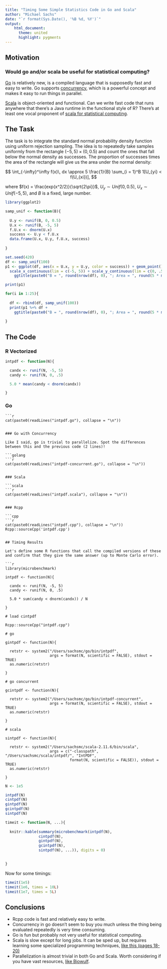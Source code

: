 ```yaml
---
title: "Timing Some Simple Statistics Code in Go and Scala"
author: "Michael Sachs"
date: "`r format(Sys.Date(), '%B %d, %Y')`"
output: 
    html_document:
      theme: united
      highlight: pygments
---
```


## Motivation

### Would go and/or scala be useful for statistical computing?

[Go](http://golang.org) is relatively new, is a compiled language that is supposedly fast and easy to write. Go supports [concurrency](https://golang.org/doc/effective_go.html#concurrency), which is a powerful concept and makes it easy to run things in parallel. 

[Scala](http://scala-lang.org/) is object-oriented and functional. Can we write fast code that runs anywhere that there's a Java runtime in the functional style of R? There's at least one vocal proponent of [scala for statistical computing](https://darrenjw.wordpress.com/tag/scala/).

## The Task

The task is to integrate the standard normal probability density function using uniform rejection sampling. The idea is to repeatedly take samples uniformly from the rectangle $(-5, 5) \times (0, 0.5)$ and count the ones that fall below the normal density as successes. The proportion of successes times the area of the rectangle will give us the area under the normal density: 

$$
\int_{-\infty}^\infty f(x)\, dx \approx 5 \frac{1}{B} \sum_{i = 1}^B 1[U_{yi} < f(U_{xi})],
$$

where $f(x) = \frac{exp(x^2/2)}{\sqrt{2\pi}}$, $U_y \sim Unif(0, 0.5)$, $U_x \sim Unif(-5, 5)$, and $B$ is a fixed, large number. 

```r
library(ggplot2)

samp_unif <- function(B){
  
  U.y <- runif(B, 0, 0.5)
  U.x <- runif(B, -5, 5)
  f.U.x <- dnorm(U.x)
  success <- U.y < f.U.x
  data.frame(U.x, U.y, f.U.x, success)
  
}

```


```r
set.seed(420)
df <- samp_unif(100)
p1 <- ggplot(df, aes(x = U.x, y = U.y, color = success)) + geom_point() +
  scale_x_continuous(lim = c(-5, 5)) + scale_y_continuous(lim = c(0, .5)) + stat_function(fun = dnorm, color = "black", size = 1) + 
    ggtitle(paste0("B = ", round(nrow(df), 0), "; Area = ", round(5 * mean(df$success), 2)))

print(p1)

for(i in 1:25){
  
  df <- rbind(df, samp_unif(100))
  print(p1 %+% df + 
    ggtitle(paste0("B = ", round(nrow(df), 0), "; Area = ", round(5 * mean(df$success), 2))))
  
}
```


## The Code

### R Vectorized

```r
intpdf <- function(N){

  candx <- runif(N, -5, 5)
  candy <- runif(N, 0, .5)

  5.0 * mean(candy < dnorm(candx)) 

}
```

### Go

```golang
```r
cat(paste0(readLines("intpdf.go"), collapse = "\n"))
```
```

### Go with Concurrency

Like I said, go is trivial to parallelize. Spot the differences between this and the previous code (2 lines)!

```golang
```r
cat(paste0(readLines("intpdf-concurrent.go"), collapse = "\n"))
```
```

### Scala

```scala
```r
cat(paste0(readLines("intpdf.scala"), collapse = "\n"))
```
```

### Rcpp

```cpp
```r
cat(paste0(readLines("intpdf.cpp"), collapse = "\n"))
Rcpp::sourceCpp('intpdf.cpp')
```
```

## Timing Results

Let's define some R functions that call the compiled versions of these and confirm that they give the same answer (up to Monte Carlo error).

```r
library(microbenchmark)

intpdf <- function(N){

  candx <- runif(N, -5, 5)
  candy <- runif(N, 0, .5)

  5.0 * sum(candy < dnorm(candx)) / N

}

# load cintpdf

Rcpp::sourceCpp("intpdf.cpp")

# go

gintpdf <- function(N){

  retstr <- system2("/Users/sachsmc/go/bin/intpdf",
                    args = format(N, scientific = FALSE), stdout = TRUE)
  as.numeric(retstr)

}

# go concurrent

gcintpdf <- function(N){

  retstr <- system2("/Users/sachsmc/go/bin/intpdf-concurrent",
                    args = format(N, scientific = FALSE), stdout = TRUE)
  as.numeric(retstr)

}

# scala

sintpdf <- function(N){

  retstr <- system2("/Users/sachsmc/scala-2.11.6/bin/scala",
                    args = c("-classpath", "/Users/sachsmc/scala/intpdf/", "IntPDF",
                             format(N, scientific = FALSE)), stdout = TRUE)
  as.numeric(retstr)

}
```

```r
N <- 1e5

intpdf(N)
cintpdf(N)
gintpdf(N)
gcintpdf(N)
sintpdf(N)

timeit <- function(N, ...){
  
  knitr::kable(summary(microbenchmark(intpdf(N),
               cintpdf(N),
               gintpdf(N),
               gcintpdf(N),
               sintpdf(N), ...)), digits = 0)

  
}
```

Now for some timings:

```r
timeit(1e5)
timeit(1e6, times = 10L)
timeit(1e7, times = 5L)
```

## Conclusions

- Rcpp code is fast and relatively easy to write. 
- Concurrency in go doesn't seem to buy you much unless the thing being evaluated repeatedly is very time consuming. 
- Go is fun but probably not very useful for statistical computing.
- Scala is slow except for long jobs. It can be sped up, but requires learning some specialized programming techniques, [like this (pages 18-20)](https://github.com/darrenjw/statslang-scala/blob/master/slides/scala-talk-PREBUILT.pdf)
- Parallelization is almost trivial in both Go and Scala. Worth considering if you have vast resources, [like Biowulf](http://biowulf.nih.gov/).
